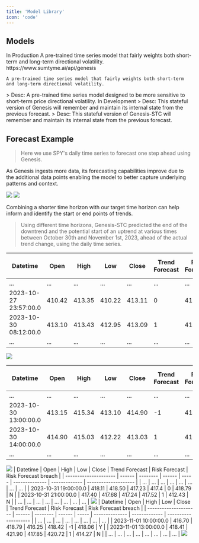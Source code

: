 ```yaml
---
title: 'Model Library'
icon: 'code'
---
```


## Models
<CardGroup cols={1}>
  <Check>In Production</Check>
  <Card
    title="Genesis - https://www.sumtyme.ai/api/genesis"
    icon="lightbulb" iconType="duotone" color="#8fbc8f"
  >
  <Tabs>
  <Tab title="Description">
    A pre-trained time series model that fairly weights both short-term and long-term directional volatility.
  </Tab>
  <Tab title="Endpoint">
    https://www.sumtyme.ai/api/genesis
  </Tab>
  
  </Tabs>

    A pre-trained time series model that fairly weights both short-term and long-term directional volatility.

  </Card>
  <Card
    title="Genesis-STC: https://www.sumtyme.ai/api/genesis-stc"
    sub
    icon="lightbulb" iconType="duotone" color="#8fbc8f"
  >
    > Desc: A pre-trained time series model designed to be more sensitive to short-term price directional volatility.
  </Card>
  <Warning>In Development</Warning>
   <Card
    title="Genesis-M"
    icon="lightbulb" iconType="duotone" color="#ffa500"
  >
    > Desc: This stateful version of Genesis will remember and maintain its internal state from the previous forecast.
  
  </Card>
   <Card
    title="Genesis-STC-M"
    icon="lightbulb" iconType="duotone" color="#ffa500"
  >
    > Desc: This stateful version of Genesis-STC will remember and maintain its internal state from the previous forecast.
  </Card>
</CardGroup>



## Forecast Example
> Here we use SPY's daily time series to forecast one step ahead using Genesis.

<Tip>As Genesis ingests more data, its forecasting capabilities improve due to the additional data points enabling the model to better capture underlying patterns and context.</Tip>

<Frame caption="SPY Daily Forecast (Feb 18th 2021-Nov 14th 2023)">
  <img src="spy_daily.png" />
</Frame>

<Frame caption="October 27th marked the negative inflection point.">
  <img src="spy_daily_27th.png" />
</Frame>



<Tip>Combining a shorter time horizon with our target time horizon can help inform and identify the start or end points of trends.</Tip>


> Using different time horizons, Genesis-STC predicted the end of the downtrend and the potential start of an uptrend at various times between October 30th and November 1st, 2023, ahead of the actual trend change, using the daily time series.

<Accordion title="SPY 15 Minute">

  | Datetime | Open | High | Low | Close | Trend Forecast | Risk Forecast | Risk Forecast breach |
  | --------------------- | ------ | -------- | ------ | ----- | -------------- | ------------- | -------------------- |
  | ... | ... | ... | ... | ... | ... | ... | ... |
  | 2023-10-27 23:57:00.0 | 410.42 | 413.35 | 410.22 | 413.11 | 0 | 411.27 | Y |
  | 2023-10-30 08:12:00.0 | 413.10 | 413.43 | 412.95 | 413.09 | 1 | 410.63 | N |
  | ... | ... | ... | ... | ... | ... | ... | ... |

  <Frame caption="October 27th marked the negative inflection point.">
  <img src="SPY15mins.png" />
  </Frame>
  
</Accordion>

<Accordion title="SPY 1 Hour">

  | Datetime | Open | High | Low | Close | Trend Forecast | Risk Forecast | Risk Forecast breach |
  | --------------------- | ------ | -------- | ------ | ----- | -------------- | ------------- | -------------------- |
  | ... | ... | ... | ... | ... | ... | ... | ... |
  | 2023-10-30 13:00:00.0 | 413.15 | 415.34 | 413.10 | 414.90 | -1 | 414.53 | Y |
  | 2023-10-30 14:00:00.0 | 414.90 | 415.03 | 412.22 | 413.03 | 1 | 412.43 | N |
  | ... | ... | ... | ... | ... | ... | ... | ... |

  <Frame caption="October 27th marked the negative inflection point.">
  <img src="SPY1H.png" />
  </Frame>
  
</Accordion>

<Accordion title="SPY 2 Hour">
  | Datetime | Open | High | Low | Close | Trend Forecast | Risk Forecast | Risk Forecast breach |
  | --------------------- | ------ | -------- | ------ | ----- | -------------- | ------------- | -------------------- |
  | ... | ... | ... | ... | ... | ... | ... | ... |
  | 2023-10-31 19:00:00.0 | 418.11 | 418.50 | 417.23 | 417.4 | 0 | 418.79 | N |
  | 2023-10-31 21:00:00.0 | 417.40 | 417.68 | 417.24 | 417.52 | 1 | 412.43 | N |
  | ... | ... | ... | ... | ... | ... | ... | ... |

  <Frame caption="October 27th marked the negative inflection point.">
  <img src="SPY2H.png" />
  </Frame>
  
</Accordion>

<Accordion title="SPY 3 Hour">
  | Datetime | Open | High | Low | Close | Trend Forecast | Risk Forecast | Risk Forecast breach |
  | --------------------- | ------ | -------- | ------ | ----- | -------------- | ------------- | -------------------- |
  | ... | ... | ... | ... | ... | ... | ... | ... |
  | 2023-11-01 10:00:00.0 | 416.70 | 418.79 | 416.25 | 418.42 | -1 | 418.06 | Y |
  | 2023-11-01 13:00:00.0 | 418.41 | 421.90 | 417.85 | 420.72 | 1 | 414.27 | N |
  | ... | ... | ... | ... | ... | ... | ... | ... |

  <Frame caption="October 27th marked the negative inflection point.">
  <img src="SPY3H.png" />
  </Frame>
  
</Accordion>





